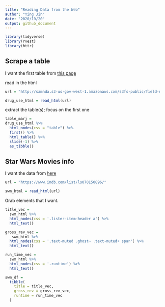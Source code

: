 ```yaml
---
title: "Reading Data from the Web"
author: "Ying Jin"
date: "2020/10/20"
output: github_document
---
```


```r
library(tidyverse)
library(rvest)
library(httr)
```

## Scrape a table

I want the first table from [this page](http://samhda.s3-us-gov-west-1.amazonaws.com/s3fs-public/field-uploads/2k15StateFiles/NSDUHsaeShortTermCHG2015.htm)

read in the html

```r
url = "http://samhda.s3-us-gov-west-1.amazonaws.com/s3fs-public/field-uploads/2k15StateFiles/NSDUHsaeShortTermCHG2015.htm"

drug_use_html = read_html(url)
```

extract the table(s); focus on the first one

```r
table_marj = 
drug_use_html %>% 
  html_nodes(css = "table") %>% 
  first() %>% 
  html_table() %>% 
  slice(-1) %>% 
  as_tibble()
```

## Star Wars Movies info

I want the data from [here](https://www.imdb.com/list/ls070150896/)

```r
url = "https://www.imdb.com/list/ls070150896/"

swm_html = read_html(url)
```

Grab elements that I want.

```r
title_vec = 
  swm_html %>% 
  html_nodes(css = '.lister-item-header a') %>% 
  html_text()

gross_rev_vec = 
   swm_html %>% 
  html_nodes(css = '.text-muted .ghost~ .text-muted+ span') %>% 
  html_text()

run_time_vec = 
  swm_html %>% 
  html_nodes(css = '.runtime') %>% 
  html_text()

swm_df = 
  tibble(
    title = title_vec,
    gross_rev = gross_rev_vec,
    runtime = run_time_vec
  )
```

